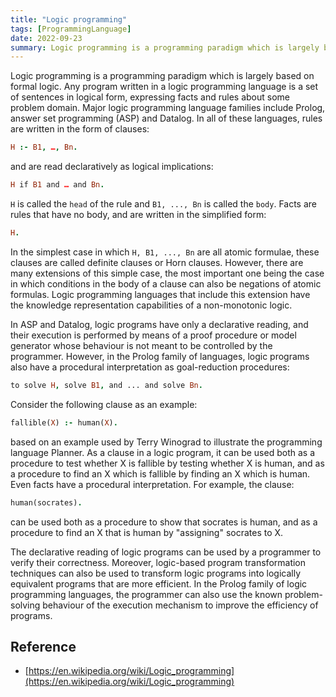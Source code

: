 ```yaml
---
title: "Logic programming"
tags: [ProgrammingLanguage]
date: 2022-09-23
summary: Logic programming is a programming paradigm which is largely based on formal logic.
---
```


Logic programming is a programming paradigm which is largely based on formal logic. Any program written in a logic programming language is a set of sentences in logical form, expressing facts and rules about some problem domain. Major logic programming language families include Prolog, answer set programming (ASP) and Datalog. In all of these languages, rules are written in the form of clauses:

```prolog
H :- B1, …, Bn.
```

and are read declaratively as logical implications:

```prolog
H if B1 and … and Bn.
```

`H` is called the `head` of the rule and `B1, ..., Bn` is called the `body`. Facts are rules that have no body, and are written in the simplified form:

```prolog
H.
```

In the simplest case in which `H, B1, ..., Bn` are all atomic formulae, these clauses are called definite clauses or Horn clauses. However, there are many extensions of this simple case, the most important one being the case in which conditions in the body of a clause can also be negations of atomic formulas. Logic programming languages that include this extension have the knowledge representation capabilities of a non-monotonic logic.

In ASP and Datalog, logic programs have only a declarative reading, and their execution is performed by means of a proof procedure or model generator whose behaviour is not meant to be controlled by the programmer. However, in the Prolog family of languages, logic programs also have a procedural interpretation as goal-reduction procedures:

```prolog
to solve H, solve B1, and ... and solve Bn.
```

Consider the following clause as an example:

```prolog
fallible(X) :- human(X).
```

based on an example used by Terry Winograd to illustrate the programming language Planner. As a clause in a logic program, it can be used both as a procedure to test whether X is fallible by testing whether X is human, and as a procedure to find an X which is fallible by finding an X which is human. Even facts have a procedural interpretation. For example, the clause:

```prolog
human(socrates).
```

can be used both as a procedure to show that socrates is human, and as a procedure to find an X that is human by "assigning" socrates to X.

The declarative reading of logic programs can be used by a programmer to verify their correctness. Moreover, logic-based program transformation techniques can also be used to transform logic programs into logically equivalent programs that are more efficient. In the Prolog family of logic programming languages, the programmer can also use the known problem-solving behaviour of the execution mechanism to improve the efficiency of programs.

## Reference

- [https://en.wikipedia.org/wiki/Logic_programming](https://en.wikipedia.org/wiki/Logic_programming)